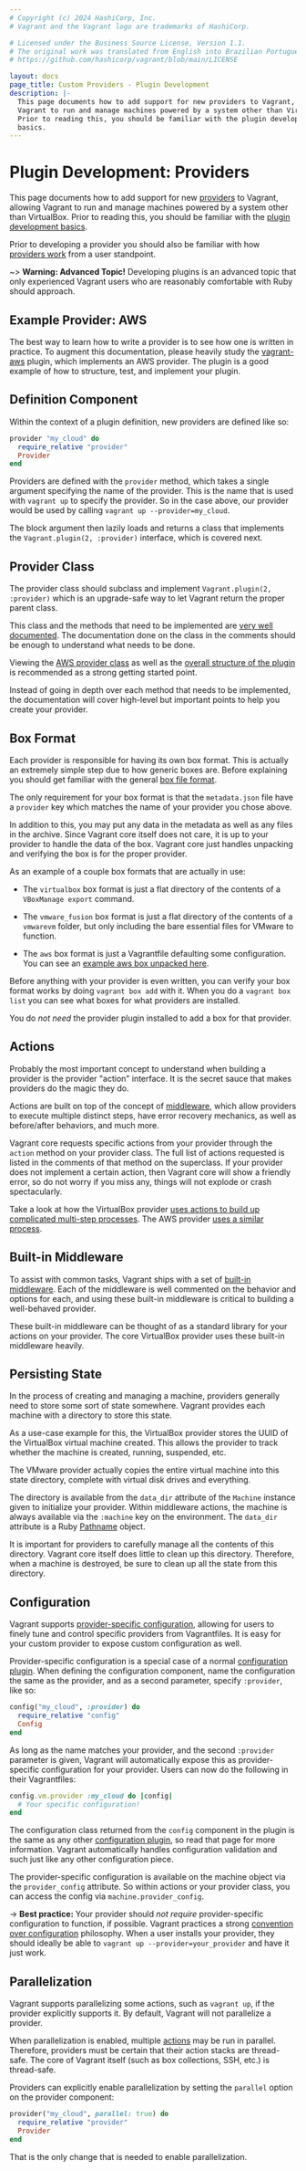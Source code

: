 ```yaml
---
# Copyright (c) 2024 HashiCorp, Inc.
# Vagrant and the Vagrant logo are trademarks of HashiCorp.

# Licensed under the Business Source License, Version 1.1.
# The original work was translated from English into Brazilian Portuguese.
# https://github.com/hashicorp/vagrant/blob/main/LICENSE

layout: docs
page_title: Custom Providers - Plugin Development
description: |-
  This page documents how to add support for new providers to Vagrant, allowing
  Vagrant to run and manage machines powered by a system other than VirtualBox.
  Prior to reading this, you should be familiar with the plugin development
  basics.
---
```


# Plugin Development: Providers

This page documents how to add support for new [providers](/vagrant/docs/providers/)
to Vagrant, allowing Vagrant to run and manage machines powered by a
system other than VirtualBox. Prior to reading this, you should be familiar
with the [plugin development basics](/vagrant/docs/plugins/development-basics).

Prior to developing a provider you should also be familiar with how
[providers work](/vagrant/docs/providers/) from
a user standpoint.

~> **Warning: Advanced Topic!** Developing plugins is an
advanced topic that only experienced Vagrant users who are reasonably
comfortable with Ruby should approach.

## Example Provider: AWS

The best way to learn how to write a provider is to see how one is
written in practice. To augment this documentation, please heavily
study the [vagrant-aws](https://github.com/mitchellh/vagrant-aws) plugin,
which implements an AWS provider. The plugin is a good example of how to
structure, test, and implement your plugin.

## Definition Component

Within the context of a plugin definition, new providers are defined
like so:

```ruby
provider "my_cloud" do
  require_relative "provider"
  Provider
end
```

Providers are defined with the `provider` method, which takes a single
argument specifying the name of the provider. This is the name that is
used with `vagrant up` to specify the provider. So in the case above,
our provider would be used by calling `vagrant up --provider=my_cloud`.

The block argument then lazily loads and returns a class that
implements the `Vagrant.plugin(2, :provider)` interface, which is covered
next.

## Provider Class

The provider class should subclass and implement
`Vagrant.plugin(2, :provider)` which is an upgrade-safe way to let Vagrant
return the proper parent class.

This class and the methods that need to be implemented are
[very well documented](https://github.com/hashicorp/vagrant/blob/main/lib/vagrant/plugin/v2/provider.rb). The documentation done on the class in the comments should be
enough to understand what needs to be done.

Viewing the [AWS provider class](https://github.com/mitchellh/vagrant-aws/blob/master/lib/vagrant-aws/provider.rb) as well as the
[overall structure of the plugin](https://github.com/mitchellh/vagrant-aws) is recommended as a strong getting started point.

Instead of going in depth over each method that needs to be implemented,
the documentation will cover high-level but important points to help you
create your provider.

## Box Format

Each provider is responsible for having its own box format. This is
actually an extremely simple step due to how generic boxes are. Before
explaining you should get familiar with the general
[box file format](/vagrant/docs/boxes/format).

The only requirement for your box format is that the `metadata.json`
file have a `provider` key which matches the name of your provider you
chose above.

In addition to this, you may put any data in the metadata as well
as any files in the archive. Since Vagrant core itself does not care,
it is up to your provider to handle the data of the box. Vagrant core
just handles unpacking and verifying the box is for the proper
provider.

As an example of a couple box formats that are actually in use:

- The `virtualbox` box format is just a flat directory of the contents
  of a `VBoxManage export` command.

- The `vmware_fusion` box format is just a flat directory of the
  contents of a `vmwarevm` folder, but only including the bare essential
  files for VMware to function.

- The `aws` box format is just a Vagrantfile defaulting some configuration.
  You can see an [example aws box unpacked here](https://github.com/mitchellh/vagrant-aws/tree/master/example_box).

Before anything with your provider is even written, you can verify
your box format works by doing `vagrant box add` with it. When you do
a `vagrant box list` you can see what boxes for what providers are installed.

You do _not need_ the provider plugin installed to add a box for that
provider.

## Actions

Probably the most important concept to understand when building a
provider is the provider "action" interface. It is the secret sauce that
makes providers do the magic they do.

Actions are built on top of the concept of
[middleware](https://github.com/mitchellh/middleware), which
allow providers to execute multiple distinct steps, have error recovery
mechanics, as well as before/after behaviors, and much more.

Vagrant core requests specific actions from your provider through the
`action` method on your provider class. The full list of actions requested
is listed in the comments of that method on the superclass. If your
provider does not implement a certain action, then Vagrant core will show
a friendly error, so do not worry if you miss any, things will not explode
or crash spectacularly.

Take a look at how the VirtualBox provider
[uses actions to build up complicated multi-step processes](https://github.com/hashicorp/vagrant/blob/main/plugins/providers/virtualbox/action.rb#L287). The AWS provider [uses a similar process](https://github.com/mitchellh/vagrant-aws/blob/master/lib/vagrant-aws/action.rb).

## Built-in Middleware

To assist with common tasks, Vagrant ships with a set of
[built-in middleware](https://github.com/hashicorp/vagrant/tree/main/lib/vagrant/action/builtin). Each of the middleware is well commented on the behavior and options
for each, and using these built-in middleware is critical to building
a well-behaved provider.

These built-in middleware can be thought of as a standard library for
your actions on your provider. The core VirtualBox provider uses these
built-in middleware heavily.

## Persisting State

In the process of creating and managing a machine, providers generally need
to store some sort of state somewhere. Vagrant provides each machine with
a directory to store this state.

As a use-case example for this, the VirtualBox provider stores the UUID
of the VirtualBox virtual machine created. This allows the provider to track
whether the machine is created, running, suspended, etc.

The VMware provider actually copies the entire virtual machine into this
state directory, complete with virtual disk drives and everything.

The directory is available from the `data_dir` attribute of the `Machine`
instance given to initialize your provider. Within middleware actions, the
machine is always available via the `:machine` key on the environment. The
`data_dir` attribute is a Ruby [Pathname](http://www.ruby-doc.org/stdlib-1.9.3/libdoc/pathname/rdoc/Pathname) object.

It is important for providers to carefully manage all the contents of
this directory. Vagrant core itself does little to clean up this directory.
Therefore, when a machine is destroyed, be sure to clean up all the state
from this directory.

## Configuration

Vagrant supports [provider-specific configuration](/vagrant/docs/providers/configuration),
allowing for users to finely tune and control specific providers from
Vagrantfiles. It is easy for your custom provider to expose custom configuration
as well.

Provider-specific configuration is a special case of a normal
[configuration plugin](/vagrant/docs/plugins/configuration). When defining the
configuration component, name the configuration the same as the provider,
and as a second parameter, specify `:provider`, like so:

```ruby
config("my_cloud", :provider) do
  require_relative "config"
  Config
end
```

As long as the name matches your provider, and the second `:provider`
parameter is given, Vagrant will automatically expose this as provider-specific
configuration for your provider. Users can now do the following in their
Vagrantfiles:

```ruby
config.vm.provider :my_cloud do |config|
  # Your specific configuration!
end
```

The configuration class returned from the `config` component in the plugin
is the same as any other [configuration plugin](/vagrant/docs/plugins/configuration),
so read that page for more information. Vagrant automatically handles
configuration validation and such just like any other configuration piece.

The provider-specific configuration is available on the machine object
via the `provider_config` attribute. So within actions or your provider class,
you can access the config via `machine.provider_config`.

-> **Best practice:** Your provider should _not require_
provider-specific configuration to function, if possible. Vagrant practices a
strong [convention over configuration](https://en.wikipedia.org/wiki/Convention_over_configuration)
philosophy. When a user installs your provider, they should ideally be able to
`vagrant up --provider=your_provider` and have it just work.

## Parallelization

Vagrant supports parallelizing some actions, such as `vagrant up`, if the
provider explicitly supports it. By default, Vagrant will not parallelize a
provider.

When parallelization is enabled, multiple [actions](#actions) may be run
in parallel. Therefore, providers must be certain that their action stacks
are thread-safe. The core of Vagrant itself (such as box collections, SSH,
etc.) is thread-safe.

Providers can explicitly enable parallelization by setting the `parallel`
option on the provider component:

```ruby
provider("my_cloud", parallel: true) do
  require_relative "provider"
  Provider
end
```

That is the only change that is needed to enable parallelization.

